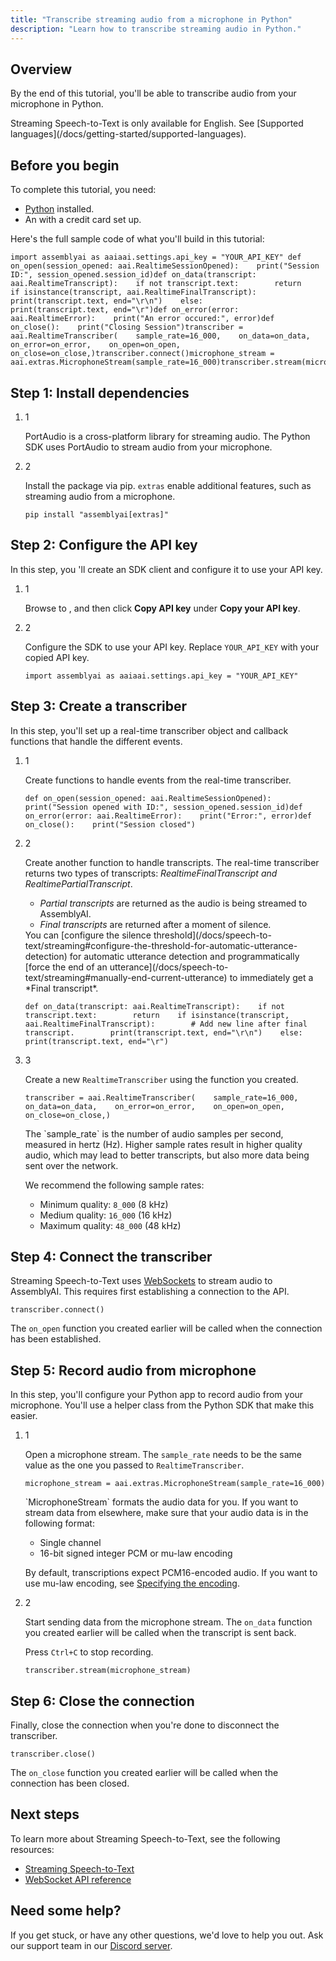 ```yaml
---
title: "Transcribe streaming audio from a microphone in Python"
description: "Learn how to transcribe streaming audio in Python."
---
```


## Overview[​](#overview "Direct link to Overview")

By the end of this tutorial, you'll be able to transcribe audio from your microphone in Python.

<Note>
  Streaming Speech-to-Text is only available for English. See [Supported languages](/docs/getting-started/supported-languages).
</Note>

## Before you begin[​](#before-you-begin "Direct link to Before you begin")

To complete this tutorial, you need:

* [Python](https://www.python.org/) installed.
* An with a credit card set up.

Here's the full sample code of what you'll build in this tutorial:

```
import assemblyai as aaiaai.settings.api_key = "YOUR_API_KEY" def on_open(session_opened: aai.RealtimeSessionOpened):    print("Session ID:", session_opened.session_id)def on_data(transcript: aai.RealtimeTranscript):    if not transcript.text:        return    if isinstance(transcript, aai.RealtimeFinalTranscript):        print(transcript.text, end="\r\n")    else:        print(transcript.text, end="\r")def on_error(error: aai.RealtimeError):    print("An error occured:", error)def on_close():    print("Closing Session")transcriber = aai.RealtimeTranscriber(    sample_rate=16_000,    on_data=on_data,    on_error=on_error,    on_open=on_open,    on_close=on_close,)transcriber.connect()microphone_stream = aai.extras.MicrophoneStream(sample_rate=16_000)transcriber.stream(microphone_stream)transcriber.close()
```

## Step 1: Install dependencies[​](#step-1-install-dependencies "Direct link to Step 1: Install dependencies")

1. 1

   PortAudio is a cross-platform library for streaming audio. The Python SDK uses PortAudio to stream audio from your microphone.

2. 2

   Install the package via pip. `extras` enable additional features, such as streaming audio from a microphone.

   ```
   pip install "assemblyai[extras]"
   ```

## Step 2: Configure the API key[​](#step-2-configure-the-api-key "Direct link to Step 2: Configure the API key")

In this step, you 'll create an SDK client and configure it to use your API key.

1. 1

   Browse to , and then click **Copy API key** under **Copy your API key**.

2. 2

   Configure the SDK to use your API key. Replace `YOUR_API_KEY` with your copied API key.

   ```
   import assemblyai as aaiaai.settings.api_key = "YOUR_API_KEY" 
   ```

## Step 3: Create a transcriber[​](#step-3-create-a-transcriber "Direct link to Step 3: Create a transcriber")

In this step, you'll set up a real-time transcriber object and callback functions that handle the different events.

1. 1

   Create functions to handle events from the real-time transcriber.

   ```
   def on_open(session_opened: aai.RealtimeSessionOpened):    print("Session opened with ID:", session_opened.session_id)def on_error(error: aai.RealtimeError):    print("Error:", error)def on_close():    print("Session closed")
   ```

2. 2

   Create another function to handle transcripts. The real-time transcriber returns two types of transcripts: *RealtimeFinalTranscript and RealtimePartialTranscript*.

   * *Partial transcripts* are returned as the audio is being streamed to AssemblyAI.
   * *Final transcripts* are returned after a moment of silence.

   <Check>
     You can [configure the silence threshold](/docs/speech-to-text/streaming#configure-the-threshold-for-automatic-utterance-detection) for automatic utterance detection and programmatically [force the end of an utterance](/docs/speech-to-text/streaming#manually-end-current-utterance) to immediately get a *Final transcript*.
   </Check>

   ```
   def on_data(transcript: aai.RealtimeTranscript):    if not transcript.text:        return    if isinstance(transcript, aai.RealtimeFinalTranscript):        # Add new line after final transcript.        print(transcript.text, end="\r\n")    else:        print(transcript.text, end="\r")
   ```

3. 3

   Create a new `RealtimeTranscriber` using the function you created.

   ```
   transcriber = aai.RealtimeTranscriber(    sample_rate=16_000,    on_data=on_data,    on_error=on_error,    on_open=on_open,    on_close=on_close,)
   ```

   <Note>
     The `sample_rate` is the number of audio samples per second, measured in hertz (Hz). Higher sample rates result in higher quality audio, which may lead to better transcripts, but also more data being sent over the network.

     We recommend the following sample rates:

     * Minimum quality: `8_000` (8 kHz)
     * Medium quality: `16_000` (16 kHz)
     * Maximum quality: `48_000` (48 kHz)
   </Note>

## Step 4: Connect the transcriber[​](#step-4-connect-the-transcriber "Direct link to Step 4: Connect the transcriber")

Streaming Speech-to-Text uses [WebSockets](https://developer.mozilla.org/en-US/docs/Web/API/WebSockets_API) to stream audio to AssemblyAI. This requires first establishing a connection to the API.

```
transcriber.connect()
```

The `on_open` function you created earlier will be called when the connection has been established.

## Step 5: Record audio from microphone[​](#step-5-record-audio-from-microphone "Direct link to Step 5: Record audio from microphone")

In this step, you'll configure your Python app to record audio from your microphone. You'll use a helper class from the Python SDK that make this easier.

1. 1

   Open a microphone stream. The `sample_rate` needs to be the same value as the one you passed to `RealtimeTranscriber`.

   ```
   microphone_stream = aai.extras.MicrophoneStream(sample_rate=16_000)
   ```

   <Note>
     `MicrophoneStream` formats the audio data for you. If you want to stream data from elsewhere, make sure that your audio data is in the following format:

     * Single channel
     * 16-bit signed integer PCM or mu-law encoding

     By default, transcriptions expect PCM16-encoded audio. If you want to use mu-law encoding, see [Specifying the encoding](/docs/guides/real-time-streaming-transcription#specifying-the-encoding).
   </Note>

2. 2

   Start sending data from the microphone stream. The `on_data` function you created earlier will be called when the transcript is sent back.

   Press `Ctrl+C` to stop recording.

   ```
   transcriber.stream(microphone_stream)
   ```

## Step 6: Close the connection[​](#step-6-close-the-connection "Direct link to Step 6: Close the connection")

Finally, close the connection when you're done to disconnect the transcriber.

```
transcriber.close()
```

The `on_close` function you created earlier will be called when the connection has been closed.

## Next steps[​](#next-steps "Direct link to Next steps")

To learn more about Streaming Speech-to-Text, see the following resources:

* [Streaming Speech-to-Text](/docs/speech-to-text/streaming)
* [WebSocket API reference](https://assemblyai.com/docs/api-reference/streaming)

## Need some help?[​](#need-some-help "Direct link to Need some help?")

If you get stuck, or have any other questions, we'd love to help you out. Ask our support team in our [Discord server](https://discord.gg/aSMMpMadFh).
